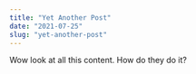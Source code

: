 ---
title: "Yet Another Post"
date: "2021-07-25"
slug: "yet-another-post"
---

Wow look at all this content. How do they do it?
